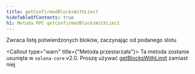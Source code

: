 ```yaml
---
title: getConfirmedBlocksWithLimit
hideTableOfContents: true
h1: Metoda RPC getConfirmedBlocksWithLimit
---
```


Zwraca listę potwierdzonych bloków, zaczynając od podanego slotu

<Callout type="warn" title={"Metoda przestarzała"}>
  Ta metoda zostanie usunięta w `solana-core` v2.0. Proszę używać
  [getBlocksWithLimit](/docs/rpc/http/getblockswithlimit) zamiast niej.
</Callout>

